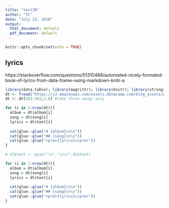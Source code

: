 ```yaml
---
title: "test39"
author: "TC"
date: "July 13, 2018"
output:
  html_document: default
  pdf_document: default
---
```


```r
knitr::opts_chunk$set(echo = TRUE)
```

## lyrics

https://stackoverflow.com/questions/51310488/automated-nicely-formated-book-of-lyrics-from-data-frame-using-markdown-knitr-a

```r
library(data.table); library(magrittr); library(knitr); library(stringr);library(dplyr)
dt <- fread("https://s3.amazonaws.com/assets.datacamp.com/blog_assets/prince_raw_data.csv")
dt <- dt[301:303,2:6] #take three songs only 

for (i in 1:nrow(dt)){
  album = dt$album[i]
  song = dt$song[i]
  lyrics = dt$text[i]
  
  cat(glue::glue("# {album}\n\n"))
  cat(glue::glue("## {song}\n\n"))
  cat(glue::glue("<pre>{lyrics}</pre>"))
}

```



```r

# dt$text <- gsub("\n","\n\n",dt$text)

for (i in 1:nrow(dt)){
  album = dt$album[i]
  song = dt$song[i]
  lyrics = dt$text[i]
  
  cat(glue::glue("# {album}\n\n"))
  cat(glue::glue("## {song}\n\n"))
  cat(glue::glue("<pre>{lyrics}</pre>"))
}
```

